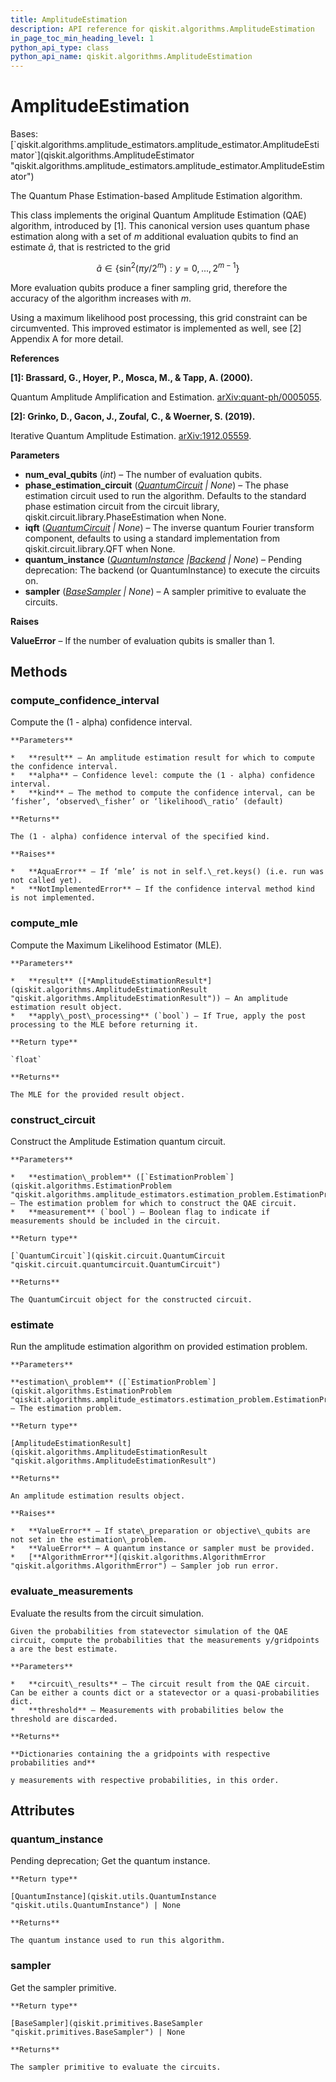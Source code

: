 ```yaml
---
title: AmplitudeEstimation
description: API reference for qiskit.algorithms.AmplitudeEstimation
in_page_toc_min_heading_level: 1
python_api_type: class
python_api_name: qiskit.algorithms.AmplitudeEstimation
---
```


# AmplitudeEstimation

<Class id="qiskit.algorithms.AmplitudeEstimation" github="https://github.com/qiskit/qiskit/tree/stable/0.22/qiskit/algorithms/amplitude_estimators/ae.py" signature="AmplitudeEstimation(num_eval_qubits, phase_estimation_circuit=None, iqft=None, quantum_instance=None, sampler=None)">
  Bases: [`qiskit.algorithms.amplitude_estimators.amplitude_estimator.AmplitudeEstimator`](qiskit.algorithms.AmplitudeEstimator "qiskit.algorithms.amplitude_estimators.amplitude_estimator.AmplitudeEstimator")

  The Quantum Phase Estimation-based Amplitude Estimation algorithm.

  This class implements the original Quantum Amplitude Estimation (QAE) algorithm, introduced by \[1]. This canonical version uses quantum phase estimation along with a set of $m$ additional evaluation qubits to find an estimate $\tilde{a}$, that is restricted to the grid

$$
\tilde{a} \in \{\sin^2(\pi  y / 2^m) : y = 0, ..., 2^{m-1}\}
$$

  More evaluation qubits produce a finer sampling grid, therefore the accuracy of the algorithm increases with $m$.

  Using a maximum likelihood post processing, this grid constraint can be circumvented. This improved estimator is implemented as well, see \[2] Appendix A for more detail.

  **References**

  **\[1]: Brassard, G., Hoyer, P., Mosca, M., & Tapp, A. (2000).**

  Quantum Amplitude Amplification and Estimation. [arXiv:quant-ph/0005055](http://arxiv.org/abs/quant-ph/0005055).

  **\[2]: Grinko, D., Gacon, J., Zoufal, C., & Woerner, S. (2019).**

  Iterative Quantum Amplitude Estimation. [arXiv:1912.05559](https://arxiv.org/abs/1912.05559).

  **Parameters**

  *   **num\_eval\_qubits** (*int*) – The number of evaluation qubits.
  *   **phase\_estimation\_circuit** ([*QuantumCircuit*](qiskit.circuit.QuantumCircuit "qiskit.circuit.QuantumCircuit") *| None*) – The phase estimation circuit used to run the algorithm. Defaults to the standard phase estimation circuit from the circuit library, qiskit.circuit.library.PhaseEstimation when None.
  *   **iqft** ([*QuantumCircuit*](qiskit.circuit.QuantumCircuit "qiskit.circuit.QuantumCircuit") *| None*) – The inverse quantum Fourier transform component, defaults to using a standard implementation from qiskit.circuit.library.QFT when None.
  *   **quantum\_instance** ([*QuantumInstance*](qiskit.utils.QuantumInstance "qiskit.utils.QuantumInstance")  *|*[*Backend*](qiskit.providers.Backend "qiskit.providers.Backend") *| None*) – Pending deprecation: The backend (or QuantumInstance) to execute the circuits on.
  *   **sampler** ([*BaseSampler*](qiskit.primitives.BaseSampler "qiskit.primitives.BaseSampler") *| None*) – A sampler primitive to evaluate the circuits.

  **Raises**

  **ValueError** – If the number of evaluation qubits is smaller than 1.

  ## Methods

  ### compute\_confidence\_interval

  <Function id="qiskit.algorithms.AmplitudeEstimation.compute_confidence_interval" name="compute_confidence_interval" signature="static AmplitudeEstimation.compute_confidence_interval(result, alpha=0.05, kind='likelihood_ratio')">
    Compute the (1 - alpha) confidence interval.

    **Parameters**

    *   **result** – An amplitude estimation result for which to compute the confidence interval.
    *   **alpha** – Confidence level: compute the (1 - alpha) confidence interval.
    *   **kind** – The method to compute the confidence interval, can be ‘fisher’, ‘observed\_fisher’ or ‘likelihood\_ratio’ (default)

    **Returns**

    The (1 - alpha) confidence interval of the specified kind.

    **Raises**

    *   **AquaError** – If ‘mle’ is not in self.\_ret.keys() (i.e. run was not called yet).
    *   **NotImplementedError** – If the confidence interval method kind is not implemented.
  </Function>

  ### compute\_mle

  <Function id="qiskit.algorithms.AmplitudeEstimation.compute_mle" name="compute_mle" signature="static AmplitudeEstimation.compute_mle(result, apply_post_processing=False)">
    Compute the Maximum Likelihood Estimator (MLE).

    **Parameters**

    *   **result** ([*AmplitudeEstimationResult*](qiskit.algorithms.AmplitudeEstimationResult "qiskit.algorithms.AmplitudeEstimationResult")) – An amplitude estimation result object.
    *   **apply\_post\_processing** (`bool`) – If True, apply the post processing to the MLE before returning it.

    **Return type**

    `float`

    **Returns**

    The MLE for the provided result object.
  </Function>

  ### construct\_circuit

  <Function id="qiskit.algorithms.AmplitudeEstimation.construct_circuit" name="construct_circuit" signature="AmplitudeEstimation.construct_circuit(estimation_problem, measurement=False)">
    Construct the Amplitude Estimation quantum circuit.

    **Parameters**

    *   **estimation\_problem** ([`EstimationProblem`](qiskit.algorithms.EstimationProblem "qiskit.algorithms.amplitude_estimators.estimation_problem.EstimationProblem")) – The estimation problem for which to construct the QAE circuit.
    *   **measurement** (`bool`) – Boolean flag to indicate if measurements should be included in the circuit.

    **Return type**

    [`QuantumCircuit`](qiskit.circuit.QuantumCircuit "qiskit.circuit.quantumcircuit.QuantumCircuit")

    **Returns**

    The QuantumCircuit object for the constructed circuit.
  </Function>

  ### estimate

  <Function id="qiskit.algorithms.AmplitudeEstimation.estimate" name="estimate" signature="AmplitudeEstimation.estimate(estimation_problem)">
    Run the amplitude estimation algorithm on provided estimation problem.

    **Parameters**

    **estimation\_problem** ([`EstimationProblem`](qiskit.algorithms.EstimationProblem "qiskit.algorithms.amplitude_estimators.estimation_problem.EstimationProblem")) – The estimation problem.

    **Return type**

    [AmplitudeEstimationResult](qiskit.algorithms.AmplitudeEstimationResult "qiskit.algorithms.AmplitudeEstimationResult")

    **Returns**

    An amplitude estimation results object.

    **Raises**

    *   **ValueError** – If state\_preparation or objective\_qubits are not set in the estimation\_problem.
    *   **ValueError** – A quantum instance or sampler must be provided.
    *   [**AlgorithmError**](qiskit.algorithms.AlgorithmError "qiskit.algorithms.AlgorithmError") – Sampler job run error.
  </Function>

  ### evaluate\_measurements

  <Function id="qiskit.algorithms.AmplitudeEstimation.evaluate_measurements" name="evaluate_measurements" signature="AmplitudeEstimation.evaluate_measurements(circuit_results, threshold=1e-06)">
    Evaluate the results from the circuit simulation.

    Given the probabilities from statevector simulation of the QAE circuit, compute the probabilities that the measurements y/gridpoints a are the best estimate.

    **Parameters**

    *   **circuit\_results** – The circuit result from the QAE circuit. Can be either a counts dict or a statevector or a quasi-probabilities dict.
    *   **threshold** – Measurements with probabilities below the threshold are discarded.

    **Returns**

    **Dictionaries containing the a gridpoints with respective probabilities and**

    y measurements with respective probabilities, in this order.
  </Function>

  ## Attributes

  ### quantum\_instance

  <Attribute id="qiskit.algorithms.AmplitudeEstimation.quantum_instance" name="quantum_instance">
    Pending deprecation; Get the quantum instance.

    **Return type**

    [QuantumInstance](qiskit.utils.QuantumInstance "qiskit.utils.QuantumInstance") | None

    **Returns**

    The quantum instance used to run this algorithm.
  </Attribute>

  ### sampler

  <Attribute id="qiskit.algorithms.AmplitudeEstimation.sampler" name="sampler">
    Get the sampler primitive.

    **Return type**

    [BaseSampler](qiskit.primitives.BaseSampler "qiskit.primitives.BaseSampler") | None

    **Returns**

    The sampler primitive to evaluate the circuits.
  </Attribute>
</Class>

